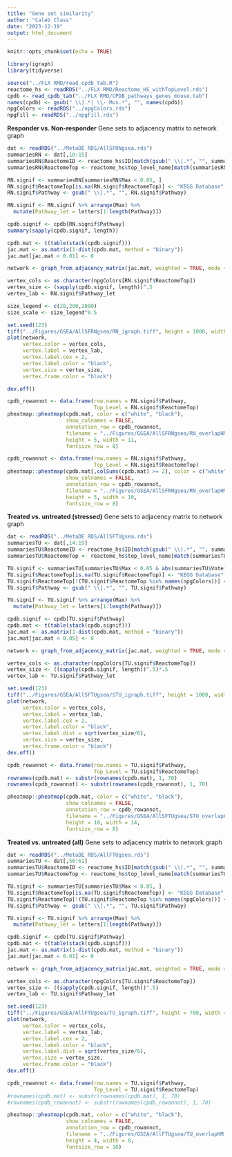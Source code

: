 ```yaml
---
title: "Gene set similarity"
author: "Caleb Class"
date: "2023-12-19"
output: html_document
---
```


```r
knitr::opts_chunk$set(echo = TRUE)

library(igraph)
library(tidyverse)

source("../FLX RMD/read_cpdb_tab.R")
reactome_hs <- readRDS("../FLX RMD/Reactome_HS_withTopLevel.rds")
cpdb <- read_cpdb_tab("../FLX RMD/CPDB_pathways_genes_mouse.tab")
names(cpdb) <- gsub(" \\|.*| \\- Mus.*", "", names(cpdb))
npgColors <- readRDS("../npgColors.rds")
npgFill <- readRDS("../npgFill.rds")
```


**Responder vs. Non-responder** Gene sets to adjacency matrix to network graph

```r

dat <- readRDS("../MetaDE RDS/AllSFRNgsea.rds")
summariesRN <- dat[,10:15]
summariesRN$ReactomeID <- reactome_hs$ID[match(gsub(" \\|.*", "", summariesRN$Pathway), reactome_hs$Name)]
summariesRN$ReactomeTop <- reactome_hs$top_level_name[match(summariesRN$ReactomeID, reactome_hs$ID)]

RN.signif <- summariesRN[summariesRN$Max < 0.05, ]
RN.signif$ReactomeTop[is.na(RN.signif$ReactomeTop)] <- "KEGG Database"
RN.signif$Pathway <- gsub(" \\|.*", "", RN.signif$Pathway)

RN.signif <- RN.signif %>% arrange(Max) %>%
  mutate(Pathway_let = letters[1:length(Pathway)])

cpdb.signif <- cpdb[RN.signif$Pathway]
summary(sapply(cpdb.signif, length))

cpdb.mat <- t(table(stack(cpdb.signif)))
jac.mat <- as.matrix(1-dist(cpdb.mat, method = "binary"))
jac.mat[jac.mat < 0.01] <- 0

network <- graph_from_adjacency_matrix(jac.mat, weighted = TRUE, mode = "undirected", diag = FALSE)

vertex_cols <- as.character(npgColors[RN.signif$ReactomeTop])
vertex_size <- (sapply(cpdb.signif, length))^.5
vertex_lab <- RN.signif$Pathway_let

size_legend <- c(20,200,2000)
size_scale <- size_legend^0.5

set.seed(123)
tiff("../Figures/GSEA/AllSFRNgsea/RN_igraph.tiff", height = 1000, width = 1000)
plot(network,
     vertex.color = vertex_cols,
     vertex.label = vertex_lab,
     vertex.label.cex = 2,
     vertex.label.color = "black",
     vertex.size = vertex_size,
     vertex.frame.color = "black")

dev.off()

```



```r

cpdb_rowannot <- data.frame(row.names = RN.signif$Pathway, 
                            Top_Level = RN.signif$ReactomeTop)
pheatmap::pheatmap(cpdb.mat, color = c("white", "black"),
                   show_colnames = FALSE,
                   annotation_row = cpdb_rowannot,
                   filename = "../Figures/GSEA/AllSFRNgsea/RN_overlapHM.tiff",
                   height = 5, width = 11,
                   fontsize_row = 8)

```

```r

cpdb_rowannot <- data.frame(row.names = RN.signif$Pathway, 
                            Top_Level = RN.signif$ReactomeTop)
pheatmap::pheatmap(cpdb.mat[,colSums(cpdb.mat) >= 2], color = c("white", "black"),
                   show_colnames = FALSE,
                   annotation_row = cpdb_rowannot,
                   filename = "../Figures/GSEA/AllSFRNgsea/RN_overlapHM_atLeast2.tiff",
                   height = 5, width = 10,
                   fontsize_row = 8)

```


**Treated vs. untreated (stressed)** Gene sets to adjacency matrix to network graph

```r

dat <- readRDS("../MetaDE RDS/AllSFTUgsea.rds")
summariesTU <- dat[,14:19]
summariesTU$ReactomeID <- reactome_hs$ID[match(gsub(" \\|.*", "", summariesTU$Pathway), reactome_hs$Name)]
summariesTU$ReactomeTop <- reactome_hs$top_level_name[match(summariesTU$ReactomeID, reactome_hs$ID)]

TU.signif <- summariesTU[summariesTU$Max < 0.05 & abs(summariesTU$Vote) >= 3, ]
TU.signif$ReactomeTop[is.na(TU.signif$ReactomeTop)] <- "KEGG Database"
TU.signif$ReactomeTop[!(TU.signif$ReactomeTop %in% names(npgColors))] <- "Other Reactome"
TU.signif$Pathway <- gsub(" \\|.*", "", TU.signif$Pathway)

TU.signif <- TU.signif %>% arrange(Max) %>%
  mutate(Pathway_let = letters[1:length(Pathway)])

cpdb.signif <- cpdb[TU.signif$Pathway]
cpdb.mat <- t(table(stack(cpdb.signif)))
jac.mat <- as.matrix(1-dist(cpdb.mat, method = "binary"))
jac.mat[jac.mat < 0.05] <- 0

network <- graph_from_adjacency_matrix(jac.mat, weighted = TRUE, mode = "undirected", diag = FALSE)

vertex_cols <- as.character(npgColors[TU.signif$ReactomeTop])
vertex_size <- ((sapply(cpdb.signif, length))^.5)*.5
vertex_lab <- TU.signif$Pathway_let

set.seed(123)
tiff("../Figures/GSEA/AllSFTUgsea/STU_igraph.tiff", height = 1000, width = 1000)
plot(network,
     vertex.color = vertex_cols,
     vertex.label = vertex_lab,
     vertex.label.cex = 2,
     vertex.label.color = "black",
     vertex.label.dist = sqrt(vertex_size/6),
     vertex.size = vertex_size,
     vertex.frame.color = "black")
dev.off()

```


```r

cpdb_rowannot <- data.frame(row.names = TU.signif$Pathway, 
                            Top_Level = TU.signif$ReactomeTop)
rownames(cpdb.mat) <- substr(rownames(cpdb.mat), 1, 70)
rownames(cpdb_rowannot) <- substr(rownames(cpdb_rowannot), 1, 70)

pheatmap::pheatmap(cpdb.mat, color = c("white", "black"),
                   show_colnames = FALSE,
                   annotation_row = cpdb_rowannot,
                   filename = "../Figures/GSEA/AllSFTUgsea/STU_overlapHM.tiff",
                   height = 10, width = 14,
                   fontsize_row = 8)

```

**Treated vs. untreated (all)** Gene sets to adjacency matrix to network graph

```r

dat <- readRDS("../MetaDE RDS/AllFTUgsea.rds")
summariesTU <- dat[,56:61]
summariesTU$ReactomeID <- reactome_hs$ID[match(gsub(" \\|.*", "", summariesTU$Pathway), reactome_hs$Name)]
summariesTU$ReactomeTop <- reactome_hs$top_level_name[match(summariesTU$ReactomeID, reactome_hs$ID)]

TU.signif <- summariesTU[summariesTU$Max < 0.05, ]
TU.signif$ReactomeTop[is.na(TU.signif$ReactomeTop)] <- "KEGG Database"
TU.signif$ReactomeTop[!(TU.signif$ReactomeTop %in% names(npgColors))] <- "Other Reactome"
TU.signif$Pathway <- gsub(" \\|.*", "", TU.signif$Pathway)

TU.signif <- TU.signif %>% arrange(Max) %>%
  mutate(Pathway_let = letters[1:length(Pathway)])

cpdb.signif <- cpdb[TU.signif$Pathway]
cpdb.mat <- t(table(stack(cpdb.signif)))
jac.mat <- as.matrix(1-dist(cpdb.mat, method = "binary"))
jac.mat[jac.mat < 0.01] <- 0

network <- graph_from_adjacency_matrix(jac.mat, weighted = TRUE, mode = "undirected", diag = FALSE)

vertex_cols <- as.character(npgColors[TU.signif$ReactomeTop])
vertex_size <- ((sapply(cpdb.signif, length))^.5)
vertex_lab <- TU.signif$Pathway_let

set.seed(123)
tiff("../Figures/GSEA/AllFTUgsea/TU_igraph.tiff", height = 700, width = 700)
plot(network,
     vertex.color = vertex_cols,
     vertex.label = vertex_lab,
     vertex.label.cex = 2,
     vertex.label.color = "black",
     vertex.label.dist = sqrt(vertex_size/6),
     vertex.size = vertex_size,
     vertex.frame.color = "black")
dev.off()

```

```r

cpdb_rowannot <- data.frame(row.names = TU.signif$Pathway, 
                            Top_Level = TU.signif$ReactomeTop)
#rownames(cpdb.mat) <- substr(rownames(cpdb.mat), 1, 70)
#rownames(cpdb_rowannot) <- substr(rownames(cpdb_rowannot), 1, 70)

pheatmap::pheatmap(cpdb.mat, color = c("white", "black"),
                   show_colnames = FALSE,
                   annotation_row = cpdb_rowannot,
                   filename = "../Figures/GSEA/AllFTUgsea/TU_overlapHM.tiff",
                   height = 4, width = 8,
                   fontsize_row = 10)

```